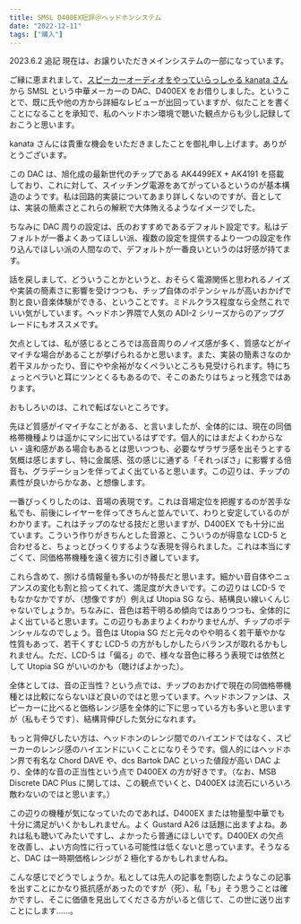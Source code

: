 ```yaml
---
title: SMSL D400EX短評＠ヘッドホンシステム
date: "2022-12-11"
tags: ["購入"]
---
```


2023.6.2 追記 現在は、お譲りいただきメインシステムの一部になっています。

ご縁に恵まれまして、[スピーカーオーディオをやっていらっしゃる kanata さん](https://note.com/kanatanooto/)から SMSL という中華メーカーの DAC、D400EX をお借りしました。ということで、既に氏や他の方から詳細なレビューが出回っていますが、似たことを書くことになることを承知で、私のヘッドホン環境で聴いた観点からも少し記録しておこうと思います。

kanata さんには貴重な機会をいただきましたことを御礼申し上げます。ありがとうございます。

この DAC は、旭化成の最新世代のチップである AK4499EX + AK4191 を搭載しており、これに対して、スイッチング電源をあてがっているというのが基本構造のようです。私は回路的実装についてあまり詳しくないのですが、音としては、実装の簡素さとこれらの解釈で大体賄えるようなイメージでした。

ちなみに DAC 周りの設定は、氏のおすすめであるデフォルト設定です。私はデフォルトが一番よくあってほしい派、複数の設定を提供するより一つの設定を作り込んでほしい派の人間なので、デフォルトが一番良いというのは好感が持てます。

話を戻しまして、どういうことかというと、おそらく電源関係と思われるノイズや実装の簡素さに影響を受けつつも、チップ自体のポテンシャルが高いおかげで割と良い音楽体験ができる、ということです。ミドルクラス程度なら全然これでいい気がしています。ヘッドホン界隈で人気の ADI-2 シリーズからのアップグレードにもオススメです。

欠点としては、私が感じるところでは高音周りのノイズ感が多く、質感などがイマイチな場合があることが挙げられるかと思います。また、実装の簡素さなのか若干ヌルかったり、音にやや余裕がなくペラいところも見受けられます。特にちょっとペラいと耳にツンとくるもあるので、そこのあたりはちょっと残念ではあります。

おもしろいのは、これで転ばないところです。

先ほど質感がイマイチなことがある、と言いましたが、全体的には、現在の同価格帯機種よりは遥かにマシに出ているはずです。個人的にはまだよくわからない・違和感がある場合もあるとは思いつつも、必要なザラザラ感を出そうとする気概は感じますし、特に金属感、弦の感じに通ずる「それっぽさ」に影響する倍音も、グラデーションを伴ってよく出ていると思います。この辺りは、チップの素性が良いからかなあ、と想像します。

一番びっくりしたのは、音場の表現です。これは音場定位を把握するのが苦手な私でも、前後にレイヤーを伴ってきちんと並んでいて、わりと安定しているのがわかります。これはチップのなせる技だと思いますが、D400EX でも十分に出ています。こういう作りがきちんとした音源と、こういうのが得意な LCD-5 と合わせると、ちょっとびっくりするような表現を得られました。これは本当にすごくて、同価格帯機種を遠く彼方に引き離しています。

これら含めて、捌ける情報量も多いのが特長だと思います。細かい音自体やニュアンスの変化も割と拾ってくれて、満足度が大きいです。この辺りは LCD-5 でもなかなかですが、（想像ですが）例えば Utopia SG なら、結構良い線いくんじゃないでしょうか。ちなみに、音色は若干明るめ傾向ではありつつも、全体的によく出ていると思います。この辺りもあまりよくわかりませんが、チップのポテンシャルなのでしょう。音色は Utopia SG だと元々のやや明るく若干華やかな性質もあって、若干くすむ LCD-5 の方がもしかしたらバランスが取れるかもしれません。ただ、LCD-5 は「偏る」ので、様々な音色に移ろう表現では依然として Utopia SG がいいのかも（聴けばよかった）。

全体としては、音の正当性？という点では、チップのおかげで現在の同価格帯機種とは比較にならないほど良いのではと思っています。ヘッドホンファンは、スピーカーに比べると価格レンジ感を全体的に下に思っている方も多いと思いますが（私もそうです）、結構背伸びした気分になれます。

もっと背伸びしたい方は、ヘッドホンのレンジ間でのハイエンドではなく、スピーカーのレンジ感のハイエンドにいくことになりそうです。個人的にはヘッドホン界で有名な Chord DAVE や、dcs Bartok DAC といった値段が高い DAC より、全体的な音の正当性という点で D400EX の方が好きです。（なお、MSB Discrete DAC Plus に関しては、この観点でいくと、D400EX は流石にいろいろ敵わないのではと思います。）

この辺りの機種が気になっていたのであれば、D400EX または物量型中華でも十分に満足がいくかもしれません。よく Gustard A26 は話題に出ますよね。あれは私も聴いてみたいですし、よかったら普通にほしいです。D400EX の欠点を改善し、よい方向性に行っている可能性は低くないと思っています。そうなると、DAC は一時期価格レンジが 2 極化するかもしれませんね。

こんな感じでどうでしょうか。私としては先人の記事を剽窃したようなこの記事を出すことにかなり抵抗感があったのですが（死）、私「も」そう思うことは確かですし、そこに価値を見出してくださる方がいると信じて、この世に送り出すことにします……。
